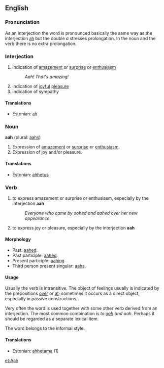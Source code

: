 ==English==

===Pronunciation===

As an interjection the word is pronounced basically the same way as the interjection [[ah]] but the double ''a'' stresses prolongation. In the noun and the verb there is no extra prolongation.  

===Interjection===
# indication of [[amazement]] or [[surprise]] or [[enthusiasm]] 
#: ''Aah! That's amazing!''
# indication of [[joy]]ful [[pleasure]]
# indication of sympathy

====Translations====
* Estonian: [[ah]]

===Noun===
'''aah''' (plural: [[aahs]])

# Expression of [[amazement]] or [[surprise]] or [[enthusiasm]]. 
# Expression of joy and/or pleasure. 

====Translations====
*Estonian: [[ahhetus]]

===Verb===
# to express amazement or surprise or enthusiasm, especially by the interjection '''aah'''
#: ''Everyone who came by oohed and aahed over her new appearance.''
# to express joy or pleasure, especially by the interjection '''aah'''

====Morphology====
*Past: [[aahed]]. 
*Past participle: [[aahed]]. 
*Present participle: [[aahing]].
*Third person present singular: [[aahs]].

====Usage====
Usually the verb is intransitive. The object of feelings usually is indicated by the prepositions [[over]] or [[at]]; sometimes it occurs as a direct object, especially in passive constructions. 

Very often the word is used together with some other verb derived from an interjection. The most common combination is ''to [[ooh]] and aah''. Perhaps it should be regarded as a separate lexical item.  

The word belongs to the informal style.

====Translations====
*Estonian: [[ahhetama]] (1)

[[et:Aah]]